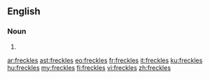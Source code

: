 ==English==

===Noun===
{{head|en|plural}}

# {{plural of|freckle|lang=en}}

[[ar:freckles]]
[[ast:freckles]]
[[eo:freckles]]
[[fr:freckles]]
[[it:freckles]]
[[ku:freckles]]
[[hu:freckles]]
[[my:freckles]]
[[fi:freckles]]
[[vi:freckles]]
[[zh:freckles]]